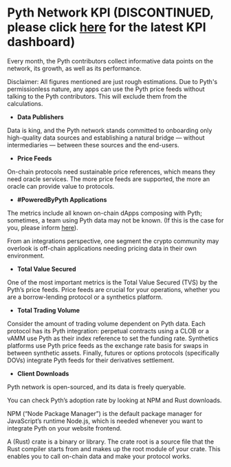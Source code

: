 # Pyth Network KPI (DISCONTINUED, please click [here](https://kpi.pyth.network/) for the latest KPI dashboard)

Every month, the Pyth contributors collect informative data points on the network, its growth, as well as its performance.

Disclaimer: All figures mentioned are just rough estimations. Due to Pyth's permissionless nature, any apps can use the Pyth price feeds without talking to the Pyth contributors. This will exclude them from the calculations.

- **Data Publishers**

Data is king, and the Pyth network stands committed to onboarding only high-quality data sources and establishing a natural bridge — without intermediaries — between these sources and the end-users.

- **Price Feeds**

On-chain protocols need sustainable price references, which means they need oracle services. The more price feeds are supported, the more an oracle can provide value to protocols.

- **#PoweredByPyth Applications**

The metrics include all known on-chain dApps composing with Pyth; sometimes, a team using Pyth data may not be known. (If this is the case for you, please inform [here](https://yyyf63zqhtu.typeform.com/ContactPyth?typeform-source=pyth.network)).

From an integrations perspective, one segment the crypto community may overlook is off-chain applications needing pricing data in their own environment.

- **Total Value Secured**

One of the most important metrics is the Total Value Secured (TVS) by the Pyth’s price feeds. Price feeds are crucial for your operations, whether you are a borrow-lending protocol or a synthetics platform.

- **Total Trading Volume**

Consider the amount of trading volume dependent on Pyth data. Each protocol has its Pyth integration: perpetual contracts using a CLOB or a vAMM use Pyth as their index reference to set the funding rate. Synthetics platforms use Pyth price feeds as the exchange rate basis for swaps in between synthetic assets. Finally, futures or options protocols (specifically DOVs) integrate Pyth feeds for their derivatives settlement.

- **Client Downloads**

Pyth network is open-sourced, and its data is freely queryable.

You can check Pyth’s adoption rate by looking at NPM and Rust downloads.

NPM (“Node Package Manager”) is the default package manager for JavaScript’s runtime Node.js, which is needed whenever you want to integrate Pyth on your website frontend.

A (Rust) crate is a binary or library. The crate root is a source file that the Rust compiler starts from and makes up the root module of your crate. This enables you to call on-chain data and make your protocol works.
